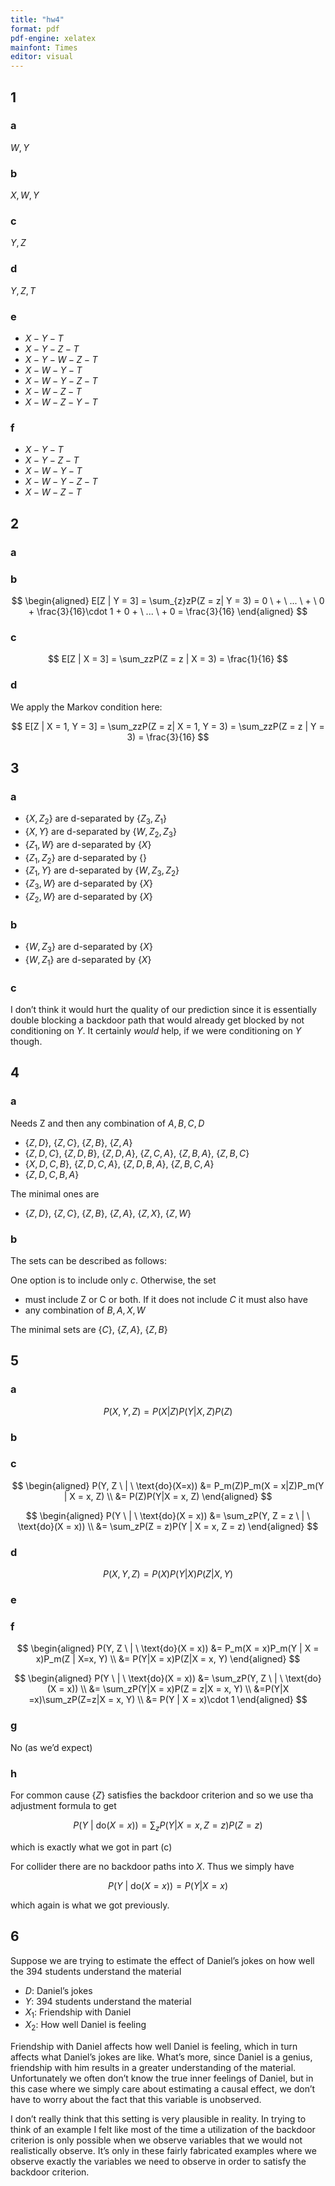 ```yaml
---
title: "hw4"
format: pdf
pdf-engine: xelatex
mainfont: Times
editor: visual
---
```


## 1

### a

$W, Y$

### b

$X, W, Y$

### c

$Y, Z$

### d

$Y, Z, T$

### e

-   $X-Y-T$
-   $X-Y-Z-T$
-   $X-Y-W-Z-T$
-   $X-W-Y-T$
-   $X-W-Y-Z-T$
-   $X-W-Z-T$
-   $X-W-Z-Y-T$

### f

-   $X-Y-T$
-   $X-Y-Z-T$
-   $X-W-Y-T$
-   $X-W-Y-Z-T$
-   $X-W-Z-T$

## 2

### a

```{=tex}
\begin{tikzpicture}
  \node (x) {$X$};
  \node (ux) [above of=x] {$U_X$};
  \node (y) [below left of=x] {$Y$};
  \node (uy) [above of=y] {$U_Y$};
  \node (z) [below right of=x] {$Z$};
  \node (uz) [above of=z] {$U_Z$};
  
  \draw[->] (x) -- (y);
  \draw[->] (y) -- (z);
  \draw[dashed, ->] (uz) -- (z);
  \draw[dashed, ->] (ux) -- (x);
  \draw[dashed, ->] (uy) -- (y);
\end{tikzpicture}
```
### b

$$
\begin{aligned}
E[Z | Y = 3] = \sum_{z}zP(Z = z| Y = 3) = 0 \ + \ ... \ + \ 0 + \frac{3}{16}\cdot 1 + 0 + \ ... \ + 0 = \frac{3}{16}
\end{aligned}
$$

### c

$$
E[Z | X = 3] = \sum_zzP(Z = z | X = 3) = \frac{1}{16}
$$

### d

We apply the Markov condition here:

$$
E[Z | X = 1, Y = 3] = \sum_zzP(Z  = z| X = 1, Y = 3) = \sum_zzP(Z = z | Y = 3) = \frac{3}{16}
$$

## 3

### a

-   $\{X, Z_2\}$ are d-separated by $\{Z_3, Z_1\}$
-   $\{X, Y\}$ are d-separated by $\{W, Z_2, Z_3\}$
-   $\{Z_1, W\}$ are d-separated by $\{X\}$
-   $\{Z_1, Z_2\}$ are d-separated by $\{\}$
-   $\{Z_1, Y\}$ are d-separated by $\{W, Z_3, Z_2\}$
-   $\{Z_3, W\}$ are d-separated by $\{X\}$
-   $\{Z_2, W\}$ are d-separated by $\{X\}$

### b

-   $\{W, Z_3\}$ are d-separated by $\{X\}$
-   $\{W, Z_1\}$ are d-separated by $\{X\}$

### c

I don't think it would hurt the quality of our prediction since it is essentially double blocking a backdoor path that would already get blocked by not conditioning on $Y$. It certainly *would* help, if we were conditioning on $Y$ though.

## 4

### a

Needs Z and then any combination of $A, B, C, D$

-   $\{Z, D\}$, $\{Z, C\}$, $\{Z, B\}$, $\{Z, A\}$
-   $\{Z, D, C\}$, $\{Z, D, B\}$, $\{Z, D, A\}$, $\{Z, C, A\}$, $\{Z, B, A\}$, $\{Z, B, C\}$
-   $\{X, D, C, B\}$, $\{Z, D, C, A\}$, $\{Z, D, B, A\}$, $\{Z, B, C, A\}$
-   $\{Z, D, C, B, A\}$

The minimal ones are

-   $\{Z, D\}$, $\{Z, C\}$, $\{Z, B\}$, $\{Z, A\}$, $\{Z, X\}$, $\{Z, W\}$

### b

The sets can be described as follows:

One option is to include only $c$. Otherwise, the set

-   must include Z or C or both. If it does not include $C$ it must also have
-   any combination of $B, A, X, W$

The minimal sets are $\{C\}$, $\{Z, A\}$, $\{Z, B\}$

## 5

### a

$$
P(X, Y, Z) = P(X|Z)P(Y | X, Z)P(Z)
$$

### b

```{=tex}
\begin{tikzpicture}
  \node (z) {$Z$};
  \node (y) [below right of=z] {$Y$};
  \node (x) [below left of=z] {$X = x$};
  
  \draw[->] (x) -- (y);
  \draw[->] (z) -- (y);
\end{tikzpicture}
```
### c

$$
\begin{aligned}
P(Y, Z \ | \ \text{do}(X=x)) &= P_m(Z)P_m(X = x|Z)P_m(Y | X = x, Z) \\
&= P(Z)P(Y|X = x, Z)
\end{aligned}
$$

$$
\begin{aligned}
P(Y \ | \ \text{do}(X = x)) &= \sum_zP(Y, Z = z \ | \ \text{do}(X = x)) \\
&= \sum_zP(Z = z)P(Y | X = x, Z = z)
\end{aligned}
$$

### d

$$
P(X, Y, Z) = P(X)P(Y | X)P(Z |X,Y)
$$

### e

```{=tex}
\begin{tikzpicture}
  \node (z) {$Z$};
  \node (y) [below right of=z] {$Y$};
  \node (x) [below left of=z] {$X = x$};
  
  \draw[->] (x) -- (z);
  \draw[->] (x) -- (y);
  \draw[->] (y) -- (z);
\end{tikzpicture}
```
### f

$$
\begin{aligned}
P(Y, Z \ | \ \text{do}(X = x)) &= P_m(X = x)P_m(Y | X = x)P_m(Z | X=x, Y) \\
&= P(Y|X = x)P(Z|X = x, Y)
\end{aligned}
$$

$$
\begin{aligned}
P(Y \ | \ \text{do}(X = x)) &= \sum_zP(Y, Z \ | \ \text{do}(X = x)) \\
&= \sum_zP(Y|X = x)P(Z = z|X = x, Y) \\
&=P(Y|X =x)\sum_zP(Z=z|X = x, Y) \\
&= P(Y | X = x)\cdot 1 
\end{aligned}
$$

### g

No (as we'd expect)

### h

For common cause $\{Z\}$ satisfies the backdoor criterion and so we use tha adjustment formula to get

$$
P(Y \ | \ \text{do}(X = x)) = \sum_zP(Y | X = x, Z= z)P(Z = z)
$$

which is exactly what we got in part (c)

For collider there are no backdoor paths into $X$. Thus we simply have

$$
P(Y \ | \ \text{do}(X = x))  = P(Y | X = x)
$$

which again is what we got previously.

## 6

Suppose we are trying to estimate the effect of Daniel's jokes on how well the 394 students understand the material

-   $D$: Daniel's jokes
-   $Y$: 394 students understand the material
-   $X_1$: Friendship with Daniel
-   $X_2$: How well Daniel is feeling

Friendship with Daniel affects how well Daniel is feeling, which in turn affects what Daniel's jokes are like. What's more, since Daniel is a genius, friendship with him results in a greater understanding of the material. Unfortunately we often don't know the true inner feelings of Daniel, but in this case where we simply care about estimating a causal effect, we don't have to worry about the fact that this variable is unobserved.

```{=tex}
\begin{tikzpicture}
  \node (D) {$D$};
  \node (Y) [right of=D] {$Y$};
  \node (X1) [above of=Y]{$X_1$};
  \node (X2) [above of=D] {$X_2$};
  \draw[->] (D) -- (Y);
  \draw[->] (X1) -- (Y);
  \draw[dashed, ->] (X1) -- (X2);
  \draw[dashed, ->] (X2) -- (D);
\end{tikzpicture}
```
I don't really think that this setting is very plausible in reality. In trying to think of an example I felt like most of the time a utilization of the backdoor criterion is only possible when we observe variables that we would not realistically observe. It's only in these fairly fabricated examples where we observe exactly the variables we need to observe in order to satisfy the backdoor criterion.
